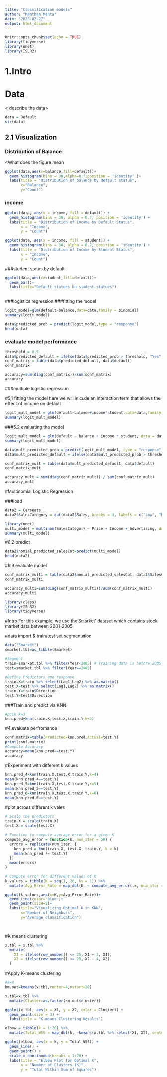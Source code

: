 ---
title: "Classification models"
author: "Manthan Mehta"
date: "2025-02-27"
output: html_document
---

```{r setup, include=FALSE}
knitr::opts_chunk$set(echo = TRUE)
library(tidyverse)
library(nnet)
library(ISLR2)
```

# 1.Intro
<introduce the models being used >

# Data
< describe the data>

```{r}
data = Default
str(data)
```
## 2.1 Visualization

### Distribution of Balance
<What does the figure mean

```{r balance distribution}
ggplot(data,aes(x=balance,fill=default))+
  geom_histogram(bins = 30,alpha=0.7,position = 'identity' )+
  labs(title = "distribution of balance by default status",
       x="Balance",
       y="Count")


```

### income

```{r}
ggplot(data, aes(x = income, fill = default)) +
  geom_histogram(bins = 30, alpha = 0.7, position = 'identity') +
  labs(title = "Distribution of Income by Default Status",
       x = "Income",
       y = "Count")


```
```{r}
ggplot(data, aes(x = income, fill = student)) +
  geom_histogram(bins = 30, alpha = 0.7, position = 'identity') +
  labs(title = "Distribution of Income by Student Status",
       x = "Income",
       y = "Count")
```



###student status by default

```{r}
ggplot(data,aes(x=student,fill=default))+
  geom_bar()+
  labs(title="Default statues bu student statues")
  
```
###logistics regression
###fitting the model

```{r}
logit_model=glm(default~balance,data=data,family = binomial)
summary(logit_model)
```
```{r}
data$predicted_prob = predict(logit_model,type = "response")
head(data)
```

### evaluate model performance

```{r}
threshold = 0.5
data$predicted_default = ifelse(data$predicted_prob > threshold, "Yes", "No")
conf_matrix = table(data$predicted_default, data$default)
conf_matrix

```
```{r}
accuracy=sum(diag(conf_matrix))/sum(conf_matrix)
accuracy
```

###multiple logistic regression

#5,1 fitting the model
here we will inlcude an interaction term that allows the effect of income on default
```{r}
logit_mult_model = glm(default~balance+income*student,data=data,family = binomial)
summary(logit_mult_model)

```
###5.2 evaluating the model
<Talk about evaluation matrix/interpreationa>

```{r}
logit_mult_model = glm(default ~ balance + income * student, data = data, family = binomial)
summary(logit_mult_model)

data$mult_predicted_prob = predict(logit_mult_model, type = "response")
data$mult_predicted_default = ifelse(data$mult_predicted_prob > threshold, "Yes", "No")

conf_matrix_mult = table(data$mult_predicted_default, data$default)
conf_matrix_mult

```

```{r}
accuracy_mult = sum(diag(conf_matrix_mult)) / sum(conf_matrix_mult)
accuracy_mult

```
#Multinomial Logistic Regression

###load

```{r}
data2 = Carseats
data2$SalesCategory = cut(data2$Sales, breaks = 3, labels = c("Low", "Medium", "High"))

```
```{r}
library(nnet)
multi_model = multinom(SalesCategory ~ Price + Income + Advertising, data = data2)
summary(multi_model)

```
#6.2 predict
```{r}
data2$nomial_predicted_salesCat=predict(multi_model)
head(data2)
```

#6.3 evaluate model

```{r}
conf_matrix_multi = table(data2$nomial_predicted_salesCat, data2$SalesCategory)
conf_matrix_multi

```

```{r}
accuracy_multi=sum(diag(conf_matrix_multi))/sum(conf_matrix_multi)
accuracy_multi
```

```{r}
library(class)
library(ISLR2)
library(tidyverse)
```



#Intro
For this example, we use the'Smarket' dataset which contains stock market data between 2001-2005

#data import & train/test set segmentation
```{r}
data("Smarket")
smarket.tbl=as_tibble(Smarket)

#Segment
train=smarket.tbl %>% filter(Year<2005) # Training data is before 2005
test=smarket.tbl %>% filter(Year==2005)

#Define Predictors and response
train.X=train %>% select(Lag1,Lag2) %>% as.matrix()
test.X=test %>% select(Lag1,Lag2) %>% as.matrix()
train.Y=train$Direction
test.Y=test$Direction
```

###Train and predict via KNN
```{r}
#pcik k=3
knn.pred=knn(train.X,test.X,train.Y,k=3)
```

#4,evaluate perfromance
```{r}
conf.matrix=table(Predicted=knn.pred,Actual=test.Y)
print(conf.matrix)
#Compute Accuracy
accuracy=mean(knn.pred==test.Y)
accuracy
```

#Experiment with different k values
```{r}
knn.pred_4=knn(train.X,test.X,train.Y,k=4)
mean(knn.pred_4==test.Y)
knn.pred_5=knn(train.X,test.X,train.Y,k=5)
mean(knn.pred_5==test.Y)
knn.pred_6=knn(train.X,test.X,train.Y,k=6)
mean(knn.pred_6==test.Y)
```

#plot across different k vales
```{r}
# Scale the predictors
train.X = scale(train.X)
test.X = scale(test.X)

# Function to compute average error for a given K
compute_avg_error = function(k, num_iter = 50) {
  errors = replicate(num_iter, {
    knn_pred = knn(train.X, test.X, train.Y, k = k)
    mean(knn_pred != test.Y)
  })
  mean(errors)
}

# Compute error for different values of K
k_values = tibble(K = seq(1, 20, by = 1)) %>%
  mutate(Avg_Error_Rate = map_dbl(K, ~ compute_avg_error(.x, num_iter = 100)))

```
```{r}
ggplot(k_values,aes(x=K,y=Avg_Error_Rate))+
  geom_line(color='blue')+
  geom_point(size=2)+
  labs(title="Visualizing Optimal K in KNN",
       x="Number of Neighbors",
       y="Average classification")

 
```

#K means clustering
```{r}
x.tbl = x.tbl %>% 
  mutate(
    X1 = ifelse(row_number() <= 25, X1 + 3, X1),
    X2 = ifelse(row_number() <= 25, X2 - 4, X2)
  )
```
#Apply K-means clustering

```{r}
#k=4
km.out=kmeans(x.tbl,center=4,nstart=20)

x.tbl=x.tbl %>% 
  mutate(Cluster=as.factor(km.out$cluster))
```

```{r}
ggplot(x.tbl, aes(x = X1, y = X2, color = Cluster)) +
  geom_point(size = 3) +
  labs(title = "K-means Clustering Results")


```
```{r}
elbow = tibble(k = 1:20) %>% 
  mutate(Total_WSS = map_dbl(k, ~kmeans(x.tbl %>% select(X1, X2), centers = .x, nstart = 20)$tot.withinss))

ggplot(elbow, aes(x = k, y = Total_WSS)) +
  geom_line() +
  geom_point() +
  scale_x_continuous(breaks = 1:20) +
  labs(title = "Elbow Plot for Optimal K",
       x = "Number of Clusters (K)",
       y = "Total Within Sum of Squares")
```